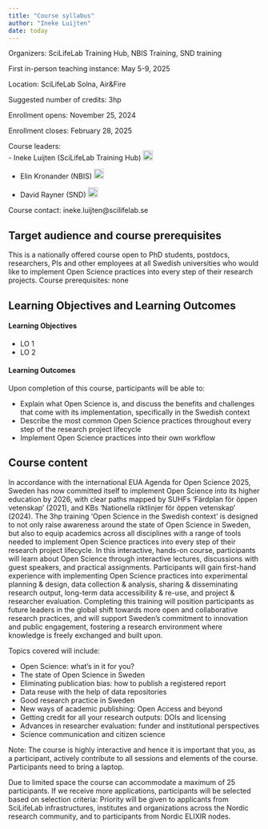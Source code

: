 ```yaml
---
title: "Course syllabus"
author: "Ineke Luijten"
date: today
---
```


Organizers: 					SciLifeLab Training Hub, NBIS Training, SND training

First in-person teaching instance:		May 5-9, 2025

Location:					SciLifeLab Solna, Air&Fire

Suggested number of credits: 			3hp

Enrollment opens:				November 25, 2024

Enrollment closes:				February 28, 2025

		
Course leaders: 		
- Ineke Luijten (SciLifeLab Training Hub) <a href="https://orcid.org/0000-0001-5768-275X" rel="orcid"><img src="img/ORCID_Logomark.png" alt="" width="20" height="20"/></a>

- Elin Kronander (NBIS) <a href="https://orcid.org/0000-0003-0280-6318" rel="orcid"><img src="img/ORCID_Logomark.png" alt="" width="20" height="20"/></a>

- David Rayner (SND) <a href="https://orcid.org/0000-0003-0545-3634" rel="orcid"><img src="img/ORCID_Logomark.png" alt="" width="20" height="20"/></a>


Course contact: ineke.luijten@scilifelab.se


## Target audience and course prerequisites

This is a nationally offered course open to PhD students, postdocs, researchers, PIs and other employees at all Swedish universities who would like to implement Open Science practices into every step of their research projects.
Course prerequisites: none


## Learning Objectives and Learning Outcomes
#### Learning Objectives

- LO 1
- LO 2

#### Learning Outcomes

Upon completion of this course, participants will be able to:

- Explain what Open Science is, and discuss the benefits and challenges that come with its 
implementation, specifically in the Swedish context
- Describe the most common Open Science practices throughout every step of the research 
project lifecycle
- Implement Open Science practices into their own workflow


## Course content

In accordance with the international EUA Agenda for Open Science 2025, Sweden has now committed itself to implement Open Science into its higher education by 2026, with clear paths mapped by SUHFs ‘Färdplan för öppen vetenskap’ (2021), and KBs ‘Nationella riktlinjer för öppen vetenskap’ (2024). The 3hp training ‘Open Science in the Swedish context’ is designed to not only raise awareness around the state of Open Science in Sweden, but also to equip academics across all disciplines with a range of tools needed to implement Open Science practices into every step of their research project lifecycle. In this interactive, hands-on course, participants will learn about Open Science through interactive lectures, discussions with guest speakers, and practical assignments. Participants will gain first-hand experience with implementing Open Science practices into experimental planning & design, data collection & analysis, sharing & disseminating research output, long-term data accessibility & re-use, and project & researcher evaluation. 
Completing this training will position participants as future leaders in the global shift towards more open and collaborative research practices, and will support Sweden’s commitment to innovation and public engagement, fostering a research environment where knowledge is freely exchanged and built upon.

Topics covered will include:

- Open Science: what’s in it for you?
- The state of Open Science in Sweden
- Eliminating publication bias: how to publish a registered report
- Data reuse with the help of data repositories
- Good research practice in Sweden
- New ways of academic publishing: Open Access and beyond
- Getting credit for all your research outputs: DOIs and licensing 
- Advances in researcher evaluation: funder and institutional perspectives
- Science communication and citizen science


Note: 
The course is highly interactive and hence it is important that you, as a participant, actively contribute to all sessions and elements of the course. 
Participants need to bring a laptop.


Due to limited space the course can accommodate a maximum of 25 participants. If we receive more applications, participants will be selected based on selection criteria: Priority will be given to applicants from SciLifeLab infrastructures, institutes and organizations across the Nordic research community, and to participants from Nordic ELIXIR nodes.
